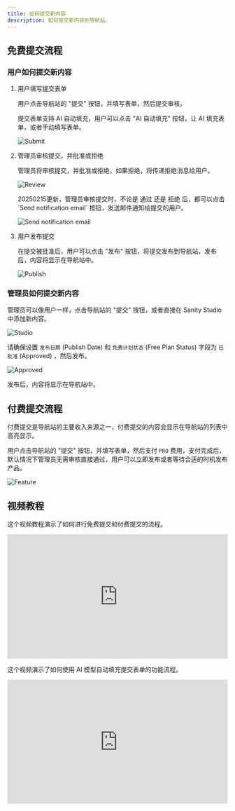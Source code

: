 ```yaml
---
title: 如何提交新内容
description: 如何提交新内容到导航站。
---
```



## 免费提交流程

### 用户如何提交新内容

<Steps>

1. 用户填写提交表单

    用户点击导航站的 "提交" 按钮，并填写表单，然后提交审核。

    <Aside type="tip">
        提交表单支持 AI 自动填充，用户可以点击 "AI 自动填充" 按钮，让 AI 填充表单，或者手动填写表单。
    </Aside>

    ![Submit](../../../../assets/images/guide-submission-user.png)

2. 管理员审核提交，并批准或拒绝

    管理员将审核提交，并批准或拒绝，如果拒绝，将传递拒绝消息给用户。

    ![Review](../../../../assets/images/guide-submission-review.png)

    <Aside type="tip">
        20250215更新，管理员审核提交时，不论是 通过 还是 拒绝 后，都可以点击 `Send notification email` 按钮，发送邮件通知给提交的用户。
    </Aside>

    ![Send notification email](../../../../assets/images/guide-send-notification-email.png)

3. 用户发布提交

    在提交被批准后，用户可以点击 "发布" 按钮，将提交发布到导航站，发布后，内容将显示在导航站中。

    ![Publish](../../../../assets/images/guide-submission-publish.png)

</Steps>

### 管理员如何提交新内容

管理员可以像用户一样，点击导航站的 "提交" 按钮，或者直接在 Sanity Studio 中添加新内容。

![Studio](../../../../assets/images/guide-submission-admin.png)

请确保设置 `发布日期` (Publish Date) 和 `免费计划状态` (Free Plan Status) 字段为 `已批准` (Approved) ，然后发布。

![Approved](../../../../assets/images/guide-submission-approved.png)

发布后，内容将显示在导航站中。

## 付费提交流程

付费提交是导航站的主要收入来源之一，付费提交的内容会显示在导航站的列表中高亮显示。

用户点击导航站的 "提交" 按钮，并填写表单，然后支付 `PRO` 费用，支付完成后，默认情况下管理员无需审核直接通过，用户可以立即发布或者等待合适的时机发布产品。

![Feature](../../../../assets/images/guide-payment-feature.png)

## 视频教程

这个视频教程演示了如何进行免费提交和付费提交的流程。

<div style="position: relative; padding-bottom: 56.25%; height: 0; overflow: hidden;">
  <iframe 
    style="position: absolute; top: 0; left: 0; width: 100%; height: 100%;" 
    width="1280" 
    height="720" 
    src="https://www.youtube.com/embed/JQtxt0WQEHg" 
    title="12、线上运行功能测试" 
    frameborder="0" 
    allow="accelerometer; autoplay; clipboard-write; encrypted-media; gyroscope; picture-in-picture; web-share" 
    referrerpolicy="strict-origin-when-cross-origin" 
    allowfullscreen
  ></iframe>
</div>

这个视频演示了如何使用 AI 模型自动填充提交表单的功能流程。

<div style="position: relative; padding-bottom: 56.25%; height: 0; overflow: hidden;">
  <iframe 
    style="position: absolute; top: 0; left: 0; width: 100%; height: 100%;" 
    width="1280" 
    height="720" 
    src="https://www.youtube.com/embed/SWTQwA4HEQ0" 
    title="AI submissions with Google Gemini, DeepSeek, and OpenAI models" 
    frameborder="0" 
    allow="accelerometer; autoplay; clipboard-write; encrypted-media; gyroscope; picture-in-picture; web-share" 
    referrerpolicy="strict-origin-when-cross-origin" 
    allowfullscreen
  ></iframe>
</div>
